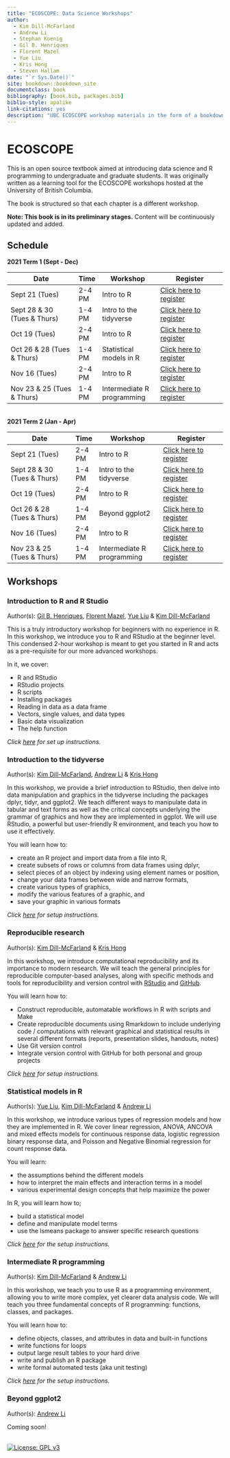 ```yaml
--- 
title: "ECOSCOPE: Data Science Workshops"
author: 
  - Kim Dill-McFarland
  - Andrew Li
  - Stephan Koenig
  - Gil B. Henriques
  - Florent Mazel
  - Yue Liu
  - Kris Hong
  - Steven Hallam
date: "`r Sys.Date()`"
site: bookdown::bookdown_site
documentclass: book
bibliography: [book.bib, packages.bib]
biblio-style: apalike
link-citations: yes
description: "UBC ECOSCOPE workshop materials in the form of a bookdown book."
---
```



# ECOSCOPE

This is an open source textbook aimed at introducing data science and R programming to undergraduate and graduate students. It was originally written as a learning tool for the ECOSCOPE workshops hosted at the University of British Columbia. 

The book is structured so that each chapter is a different workshop. 

**Note: This book is in its preliminary stages.** Content will be continuously updated and added.

## Schedule

**2021 Term 1 (Sept - Dec)**

| Date                        | Time   | Workshop                | Register                   |
|-----------------------------|--------|-------------------------|----------------------------|
| Sept 21 (Tues)              | 2-4 PM | Intro to R              | [Click here to register](https://www.eventbrite.ca/e/introduction-to-r-workshop-tickets-168674593249?aff=ebdsoporgprofile) |
| Sept 28 & 30 (Tues & Thurs) | 1-4 PM | Intro to the tidyverse  | [Click here to register](https://www.eventbrite.ca/e/the-r-tidyverse-workshop-september-2021-tickets-168676711585?aff=ebdsoporgprofile) |
| Oct 19 (Tues)               | 2-4 PM | Intro to R              | [Click here to register](https://www.eventbrite.ca/e/introduction-to-r-workshop-tickets-168674593249?aff=ebdsoporgprofile) |
| Oct 26 & 28 (Tues & Thurs)  | 1-4 PM | Statistical models in R | [Click here to register](https://www.eventbrite.ca/e/statistical-models-in-r-workshop-october-2021-tickets-168676354517?aff=ebdsoporgprofile) |
| Nov 16 (Tues)               | 2-4 PM | Intro to R              | [Click here to register](https://www.eventbrite.ca/e/introduction-to-r-workshop-tickets-168674593249?aff=ebdsoporgprofile) |
| Nov 23 & 25 (Tues & Thurs)  | 1-4 PM | Intermediate R programming | [Click here to register](https://www.eventbrite.ca/e/intermediate-r-programming-workshop-nov-2021-tickets-168678338451?aff=ebdsoporgprofile) |
<br>
**2021 Term 2 (Jan - Apr)**
<br>

| Date                        | Time   | Workshop                   | Register                   |
|-----------------------------|--------|----------------------------|----------------------------|
| Sept 21 (Tues)              | 2-4 PM | Intro to R                 | [Click here to register]() |
| Sept 28 & 30 (Tues & Thurs) | 1-4 PM | Intro to the tidyverse     | [Click here to register]() |
| Oct 19 (Tues)               | 2-4 PM | Intro to R                 | [Click here to register]() |
| Oct 26 & 28 (Tues & Thurs)  | 1-4 PM | Beyond ggplot2             | [Click here to register]() |
| Nov 16 (Tues)               | 2-4 PM | Intro to R                 | [Click here to register]() |
| Nov 23 & 25 (Tues & Thurs)  | 1-4 PM | Intermediate R programming | [Click here to register]() |

## Workshops

### Introduction to R and R Studio

Author(s): [Gil B. Henriques](https://gilhenriques.github.io), [Florent Mazel](https://florentmazel.weebly.com), [Yue Liu]() & [Kim Dill-McFarland](https://kdillmcfarland.github.io)

This is a truly introductory workshop for beginners with no experience in R. In this workshop, we introduce you to R and RStudio at the beginner level. This condensed 2-hour workshop is meant to get you started in R and acts as a pre-requisite for our more advanced workshops.

In it, we cover:

* R and RStudio
* RStudio projects
* R scripts
* Installing packages
* Reading in data as a data frame
* Vectors, single values, and data types
* Basic data visualization
* The help function

*Click [here](https://educe-ubc.github.io/r_and_rstudio_ws_setup.html) for set up instructions.*

### Introduction to the tidyverse

Author(s): [Kim Dill-McFarland](https://kdillmcfarland.github.io), [Andrew Li](https://www.andrewcli.com) & [Kris Hong](https://uk.linkedin.com/in/krisyhong)

In this workshop, we provide a brief introduction to RStudio, then delve into data manipulation and graphics in the tidyverse including the packages dplyr, tidyr, and ggplot2. We teach different ways to manipulate data in tabular and text forms as well as the critical concepts underlying the grammar of graphics and how they are implemented in ggplot. We will use RStudio, a powerful but user-friendly R environment, and teach you how to use it effectively. 

You will learn how to:

* create an R project and import data from a file into R,
* create subsets of rows or columns from data frames using dplyr,
* select pieces of an object by indexing using element names or position,
* change your data frames between wide and narrow formats,
* create various types of graphics,
* modify the various features of a graphic, and
* save your graphic in various formats

*Click [here](https://educe-ubc.github.io/tidyverse_ws_setup.html) for setup instructions.*

### Reproducible research

Author(s): [Kim Dill-McFarland](https://kdillmcfarland.github.io) & [Kris Hong]()

In this workshop, we introduce computational reproducibility and its importance to modern research. We will teach the general principles for reproducible computer-based analyses, along with specific methods and tools for reproducibility and version control with [RStudio](https://www.rstudio.com) and [GitHub](https://github.com). 

You will learn how to:

* Construct reproducible, automatable workflows in R with scripts and Make
* Create reproducible documents using Rmarkdown to include underlying code / computations with relevant graphical and statistical results in several different formats (reports, presentation slides, handouts, notes)
* Use Git version control
* Integrate version control with GitHub for both personal and group projects

*Click [here](https://educe-ubc.github.io/reproducibility_ws_setup.html) for setup instructions.*


### Statistical models in R

Author(s): [Yue Liu](), [Kim Dill-McFarland](https://kdillmcfarland.github.io) & [Andrew Li](https://www.andrewcli.com)

In this workshop, we introduce various types of regression models and how they are implemented in R. We cover linear regression, ANOVA, ANCOVA and mixed effects models for continuous response data, logistic regression binary response data, and Poisson and Negative Binomial regression for count response data. 

You will learn:

* the assumptions behind the different models 
* how to interpret the main effects and interaction terms in a model
* various experimental design concepts that help maximize the power

In R, you will learn how to;

* build a statistical model
* define and manipulate model terms
* use the lsmeans package to answer specific research questions

*Click [here](https://educe-ubc.github.io/reproducibility_ws_setup.html) for the setup instructions.*

### Intermediate R programming

Author(s): [Kim Dill-McFarland](https://kdillmcfarland.github.io) & [Andrew Li](https://www.andrewcli.com)

In this workshop, we teach you to use R as a programming environment, allowing you to write more complex, yet clearer data analysis code. We will teach you three fundamental concepts of R programming: functions, classes, and packages. 

You will learn how to:

* define objects, classes, and attributes in data and built-in functions
* write functions for loops
* output large result tables to your hard drive
* write and publish an R package
* write formal automated tests (aka unit testing)

*Click [here](https://educe-ubc.github.io/stats_ws_setup.html) for the setup instructions.*


<!--### Phylogenetics and microbiomes in R

Author(s): [Florent Mazel](https://florentmazel.weebly.com) & [Jon Saunders](https://scholar.google.com/citations?user=VEsdTjwAAAAJ&hl=en)

In this workshop series, we tackle some of the reigning questions in the field of microbial ecology through phylogenetic analyses. We will provide theoretical background and practical examples of such analysis using R.

You will learn how to:

* build a phylogenetic tree with FastTree
* compare microbial community compositions using phylogenetics and beta-diversity
* statistically test beta-diversity for associations with metadata
* visualize phylogenetic trees and beta-diversity of microbial communities

### Visualization of Metagenomic and Metatranscriptomic Data in R

Author(s): [David Levy-Booth](https://github.com/davidlevybooth/Metagenomics_Workshop)

This workshop is designed around the application of whole-genome phylogenetic analysis to organize and visualize the diverse data types that we can generate from metagenomics and metatranscriptomics analysis.

You will learn how to:

* manipulate and visualize whole-genome phylogenies with ggtree
* map genome assembly statistics to phylogenetic trees with ggplot2
* process count data from Meiji and mapping to phylogenetic trees
* perform Genomic functional annotation and pathway analysis with pathview
* map metatranscriptomic count data and coverage to circular genome maps with circlize
* map metatranscriptomic count data and coverage to linear contig maps -->

### Beyond ggplot2

Author(s): [Andrew Li](https://www.andrewcli.com)

Coming soon! 

<br>
[![License: GPL v3](https://img.shields.io/badge/License-GPLv3-blue.svg)](https://www.gnu.org/licenses/gpl-3.0)
